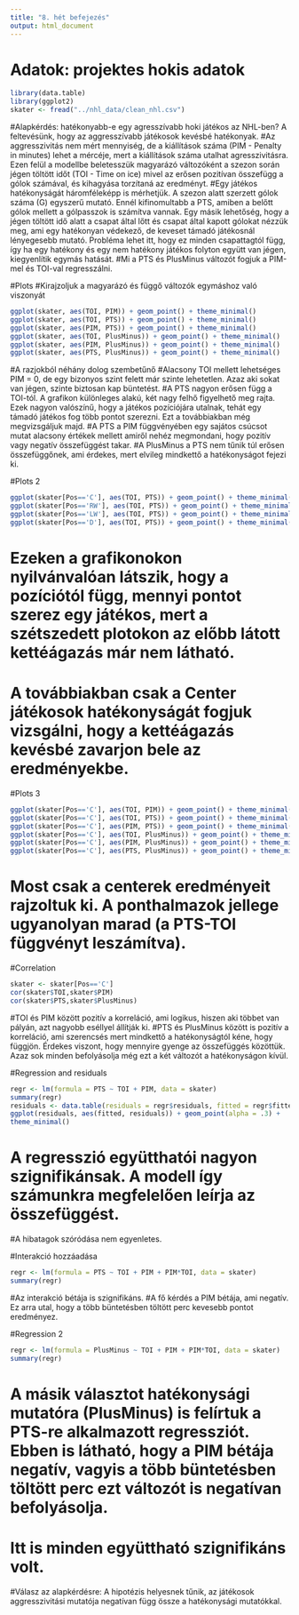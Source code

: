 ```yaml
---
title: "8. hét befejezés"
output: html_document
---
```

# Adatok: projektes hokis adatok
```R
library(data.table)
library(ggplot2)
skater <- fread("../nhl_data/clean_nhl.csv")
```
#Alapkérdés: hatékonyabb-e egy agresszívabb hoki játékos az NHL-ben? A feltevésünk, hogy az aggresszívabb játékosok kevésbé hatékonyak.
#Az aggresszivitás nem mért mennyiség, de a kiállítások száma (PIM - Penalty in minutes) lehet a mércéje, mert a kiállítások száma utalhat agresszivitásra. Ezen felül a modellbe beletesszük magyarázó változóként a szezon során jégen töltött időt (TOI - Time on ice) mivel az erősen pozitívan összefügg a gólok számával, és kihagyása torzítaná az eredményt.
#Egy játékos hatékonyságát háromféleképp is mérhetjük. A szezon alatt szerzett gólok száma (G) egyszerű mutató. Ennél kifinomultabb a PTS, amiben a belőtt gólok mellett a gólpasszok is számítva vannak. Egy másik lehetőség, hogy a jégen töltött idő alatt a csapat által lőtt és csapat által kapott gólokat nézzük meg, ami egy hatékonyan védekező, de keveset támadó játékosnál lényegesebb mutató. Probléma lehet itt, hogy ez minden csapattagtól függ, így ha egy hatékony és egy nem hatékony játékos folyton együtt van jégen, kiegyenlítik egymás hatását.
#Mi a PTS és PlusMinus változót fogjuk a  PIM-mel és TOI-val regresszálni.

#Plots
#Kirajzoljuk a magyarázó és függő változók egymáshoz való viszonyát
```R
ggplot(skater, aes(TOI, PIM)) + geom_point() + theme_minimal()
ggplot(skater, aes(TOI, PTS)) + geom_point() + theme_minimal()
ggplot(skater, aes(PIM, PTS)) + geom_point() + theme_minimal()
ggplot(skater, aes(TOI, PlusMinus)) + geom_point() + theme_minimal()
ggplot(skater, aes(PIM, PlusMinus)) + geom_point() + theme_minimal()
ggplot(skater, aes(PTS, PlusMinus)) + geom_point() + theme_minimal()

```
#A razjokból néhány dolog szembetűnő
#Alacsony TOI mellett lehetséges PIM = 0, de egy bizonyos szint felett már szinte lehetetlen. Azaz aki sokat van jégen, szinte biztosan kap büntetést.
#A PTS nagyon erősen függ a TOI-tól. A grafikon különleges alakú, két nagy felhő figyelhető meg rajta. Ezek nagyon valószínű, hogy a játékos pozíciójára utalnak, tehát egy támadó játékos fog több pontot szerezni. Ezt a továbbiakban még megvizsgáljuk majd.
#A PTS a PIM függvényében egy sajátos csúcsot mutat alacsony értékek mellett amiről nehéz megmondani, hogy pozitív vagy negatív összefüggést takar.
#A PlusMinus a PTS nem tűnik túl erősen összefüggőnek, ami érdekes, mert elvileg mindkettő a hatékonyságot fejezi ki.

#Plots 2
```R
ggplot(skater[Pos=='C'], aes(TOI, PTS)) + geom_point() + theme_minimal()
ggplot(skater[Pos=='RW'], aes(TOI, PTS)) + geom_point() + theme_minimal()
ggplot(skater[Pos=='LW'], aes(TOI, PTS)) + geom_point() + theme_minimal()
ggplot(skater[Pos=='D'], aes(TOI, PTS)) + geom_point() + theme_minimal()
```
# Ezeken a grafikonokon nyilvánvalóan látszik, hogy a pozíciótól függ, mennyi pontot szerez egy játékos, mert a szétszedett plotokon az előbb látott kettéágazás már nem látható.
# A továbbiakban csak a Center játékosok hatékonyságát fogjuk vizsgálni, hogy a kettéágazás kevésbé zavarjon bele az eredményekbe.

#Plots 3
```R
ggplot(skater[Pos=='C'], aes(TOI, PIM)) + geom_point() + theme_minimal()
ggplot(skater[Pos=='C'], aes(TOI, PTS)) + geom_point() + theme_minimal()
ggplot(skater[Pos=='C'], aes(PIM, PTS)) + geom_point() + theme_minimal()
ggplot(skater[Pos=='C'], aes(TOI, PlusMinus)) + geom_point() + theme_minimal()
ggplot(skater[Pos=='C'], aes(PIM, PlusMinus)) + geom_point() + theme_minimal()
ggplot(skater[Pos=='C'], aes(PTS, PlusMinus)) + geom_point() + theme_minimal()

```
# Most csak a centerek eredményeit rajzoltuk ki. A ponthalmazok jellege ugyanolyan marad (a PTS-TOI függvényt leszámítva).

#Correlation
```R
skater <- skater[Pos=='C']
cor(skater$TOI,skater$PIM)
cor(skater$PTS,skater$PlusMinus)
```
#TOI és PIM között pozitív a korreláció, ami logikus, hiszen aki többet van pályán, azt nagyobb eséllyel állítják ki.
#PTS és PlusMinus között is pozitív a korreláció, ami szerencsés mert mindkettő a hatékonyságtól kéne, hogy függjön. Érdekes viszont, hogy mennyire gyenge az összefüggés közöttük. Azaz sok minden befolyásolja még ezt a két változót a hatékonyságon kívül.

#Regression and residuals
```R
regr <- lm(formula = PTS ~ TOI + PIM, data = skater)
summary(regr)
residuals <- data.table(residuals = regr$residuals, fitted = regr$fitted)
ggplot(residuals, aes(fitted, residuals)) + geom_point(alpha = .3) +
theme_minimal()
```
# A regresszió együtthatói nagyon szignifikánsak. A modell így számunkra megfelelően leírja az összefüggést.
#A hibatagok szóródása nem egyenletes. 

#Interakció hozzáadása
```R
regr <- lm(formula = PTS ~ TOI + PIM + PIM*TOI, data = skater)
summary(regr)
```
#Az interakció bétája is szignifikáns.
#A fő kérdés a PIM bétája, ami negatív. Ez arra utal, hogy a több büntetésben töltött perc kevesebb pontot eredményez.

#Regression 2
```R
regr <- lm(formula = PlusMinus ~ TOI + PIM + PIM*TOI, data = skater)
summary(regr)
```
# A másik választot hatékonysági mutatóra (PlusMinus) is felírtuk a PTS-re alkalmazott regressziót. Ebben is látható, hogy a PIM bétája negatív, vagyis a több büntetésben töltött perc ezt változót is negatívan befolyásolja.
# Itt is minden együttható szignifikáns volt.

#Válasz az alapkérdésre: A hipotézis helyesnek tűnik, az játékosok aggresszivitási mutatója negatívan függ össze a hatékonysági mutatókkal.